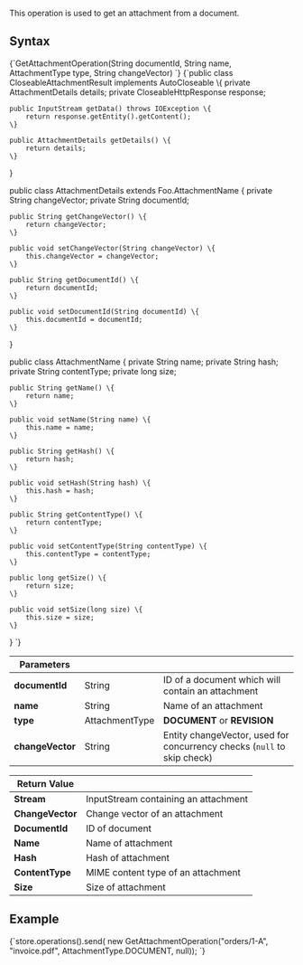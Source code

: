 
This operation is used to get an attachment from a document. 

## Syntax

<TabItem value="get_attachment_syntax" label="get_attachment_syntax">
<CodeBlock language="java">
{`GetAttachmentOperation(String documentId, String name, AttachmentType type, String changeVector)
`}
</CodeBlock>
</TabItem>

<TabItem value="get_attachment_return_value" label="get_attachment_return_value">
<CodeBlock language="java">
{`public class CloseableAttachmentResult implements AutoCloseable \{
    private AttachmentDetails details;
    private CloseableHttpResponse response;

    public InputStream getData() throws IOException \{
        return response.getEntity().getContent();
    \}

    public AttachmentDetails getDetails() \{
        return details;
    \}
\}

public class AttachmentDetails extends Foo.AttachmentName \{
    private String changeVector;
    private String documentId;

    public String getChangeVector() \{
        return changeVector;
    \}

    public void setChangeVector(String changeVector) \{
        this.changeVector = changeVector;
    \}

    public String getDocumentId() \{
        return documentId;
    \}

    public void setDocumentId(String documentId) \{
        this.documentId = documentId;
    \}
\}

public class AttachmentName \{
    private String name;
    private String hash;
    private String contentType;
    private long size;

    public String getName() \{
        return name;
    \}

    public void setName(String name) \{
        this.name = name;
    \}

    public String getHash() \{
        return hash;
    \}

    public void setHash(String hash) \{
        this.hash = hash;
    \}

    public String getContentType() \{
        return contentType;
    \}

    public void setContentType(String contentType) \{
        this.contentType = contentType;
    \}

    public long getSize() \{
        return size;
    \}

    public void setSize(long size) \{
        this.size = size;
    \}
\}
`}
</CodeBlock>
</TabItem>

| Parameters | | |
| ------------- | ------------- | ----- |
| **documentId** | String | ID of a document which will contain an attachment |
| **name** | String | Name of an attachment |
| **type** | AttachmentType | **DOCUMENT** or **REVISION** |
| **changeVector** | String | Entity changeVector, used for concurrency checks (`null` to skip check) |

| Return Value | |
| ------------- | ----- |
| **Stream** | InputStream containing an attachment |
| **ChangeVector** | Change vector of an attachment |
| **DocumentId** | ID of document |
| **Name** | Name of attachment |
| **Hash** | Hash of attachment |
| **ContentType** | MIME content type of an attachment |
| **Size** | Size of attachment |

## Example

<TabItem value="get_1" label="get_1">
<CodeBlock language="java">
{`store.operations().send(
    new GetAttachmentOperation("orders/1-A", "invoice.pdf", AttachmentType.DOCUMENT, null));
`}
</CodeBlock>
</TabItem>


